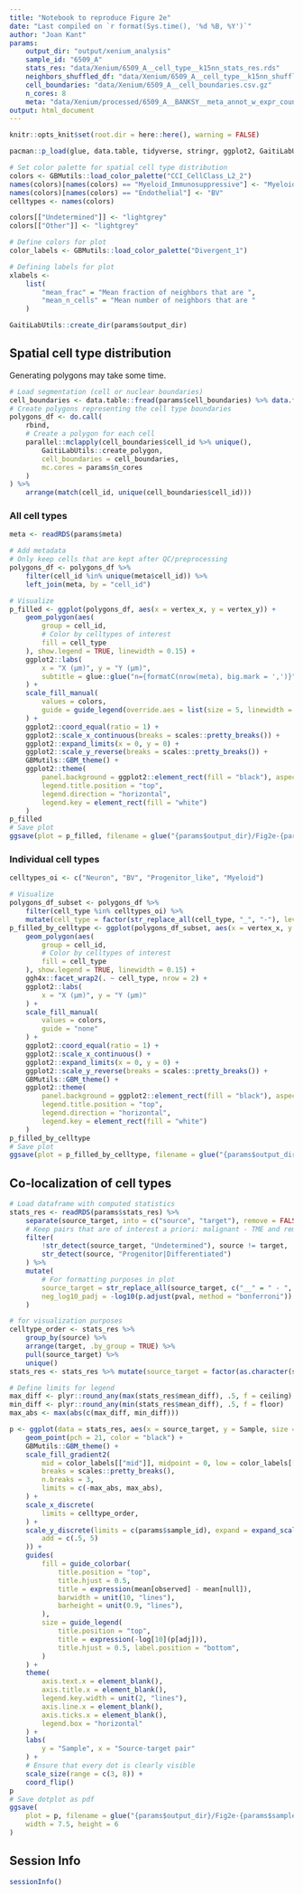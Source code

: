 ```yaml
---
title: "Notebook to reproduce Figure 2e"
date: "Last compiled on `r format(Sys.time(), '%d %B, %Y')`"
author: "Joan Kant"
params:
    output_dir: "output/xenium_analysis"
    sample_id: "6509_A"
    stats_res: "data/Xenium/6509_A__cell_type__k15nn_stats_res.rds"
    neighbors_shuffled_df: "data/Xenium/6509_A__cell_type__k15nn_shuffled_mean.rds"
    cell_boundaries: "data/Xenium/6509_A__cell_boundaries.csv.gz"
    n_cores: 8
    meta: "data/Xenium/processed/6509_A__BANKSY__meta_annot_w_expr_counts__ROI.rds"
output: html_document
---
```



```r
knitr::opts_knit$set(root.dir = here::here(), warning = FALSE)
```

```r
pacman::p_load(glue, data.table, tidyverse, stringr, ggplot2, GaitiLabUtils)

# Set color palette for spatial cell type distribution
colors <- GBMutils::load_color_palette("CCI_CellClass_L2_2")
names(colors)[names(colors) == "Myeloid_Immunosuppressive"] <- "Myeloid"
names(colors)[names(colors) == "Endothelial"] <- "BV"
celltypes <- names(colors)

colors[["Undetermined"]] <- "lightgrey"
colors[["Other"]] <- "lightgrey"

# Define colors for plot
color_labels <- GBMutils::load_color_palette("Divergent_1")

# Defining labels for plot
xlabels <-
    list(
        "mean_frac" = "Mean fraction of neighbors that are ",
        "mean_n_cells" = "Mean number of neighbors that are "
    )

GaitiLabUtils::create_dir(params$output_dir)
```

## Spatial cell type distribution

Generating polygons may take some time. 
```r
# Load segmentation (cell or nuclear boundaries)
cell_boundaries <- data.table::fread(params$cell_boundaries) %>% data.frame()
# Create polygons representing the cell type boundaries
polygons_df <- do.call(
    rbind,
    # Create a polygon for each cell
    parallel::mclapply(cell_boundaries$cell_id %>% unique(),
        GaitiLabUtils::create_polygon,
        cell_boundaries = cell_boundaries,
        mc.cores = params$n_cores
    )
) %>%
    arrange(match(cell_id, unique(cell_boundaries$cell_id)))
```

### All cell types

```r
meta <- readRDS(params$meta)

# Add metadata
# Only keep cells that are kept after QC/preprocessing
polygons_df <- polygons_df %>%
    filter(cell_id %in% unique(meta$cell_id)) %>%
    left_join(meta, by = "cell_id")

# Visualize
p_filled <- ggplot(polygons_df, aes(x = vertex_x, y = vertex_y)) +
    geom_polygon(aes(
        group = cell_id,
        # Color by celltypes of interest
        fill = cell_type
    ), show.legend = TRUE, linewidth = 0.15) +
    ggplot2::labs(
        x = "X (µm)", y = "Y (µm)",
        subtitle = glue::glue("n={formatC(nrow(meta), big.mark = ',')}")
    ) +
    scale_fill_manual(
        values = colors,
        guide = guide_legend(override.aes = list(size = 5, linewidth = 2), title = "Annotation")
    ) +
    ggplot2::coord_equal(ratio = 1) +
    ggplot2::scale_x_continuous(breaks = scales::pretty_breaks()) +
    ggplot2::expand_limits(x = 0, y = 0) +
    ggplot2::scale_y_reverse(breaks = scales::pretty_breaks()) +
    GBMutils::GBM_theme() +
    ggplot2::theme(
        panel.background = ggplot2::element_rect(fill = "black"), aspect.ratio = 1,
        legend.title.position = "top",
        legend.direction = "horizontal",
        legend.key = element_rect(fill = "white")
    )
p_filled
# Save plot
ggsave(plot = p_filled, filename = glue("{params$output_dir}/Fig2e-{params$sample_id}__ROI__distribution__cell_segmentation_filled_all_celltypes.pdf"), width = 15, height = 15)
```

### Individual cell types

```r
celltypes_oi <- c("Neuron", "BV", "Progenitor_like", "Myeloid")

# Visualize
polygons_df_subset <- polygons_df %>%
    filter(cell_type %in% celltypes_oi) %>%
    mutate(cell_type = factor(str_replace_all(cell_type, "_", "-"), levels = str_replace_all(celltypes_oi, "_", "-")))
p_filled_by_celltype <- ggplot(polygons_df_subset, aes(x = vertex_x, y = vertex_y)) +
    geom_polygon(aes(
        group = cell_id,
        # Color by celltypes of interest
        fill = cell_type
    ), show.legend = TRUE, linewidth = 0.15) +
    ggh4x::facet_wrap2(. ~ cell_type, nrow = 2) +
    ggplot2::labs(
        x = "X (µm)", y = "Y (µm)"
    ) +
    scale_fill_manual(
        values = colors,
        guide = "none"
    ) +
    ggplot2::coord_equal(ratio = 1) +
    ggplot2::scale_x_continuous() +
    ggplot2::expand_limits(x = 0, y = 0) +
    ggplot2::scale_y_reverse(breaks = scales::pretty_breaks()) +
    GBMutils::GBM_theme() +
    ggplot2::theme(
        panel.background = ggplot2::element_rect(fill = "black"), aspect.ratio = 1,
        legend.title.position = "top",
        legend.direction = "horizontal",
        legend.key = element_rect(fill = "white")
    )
p_filled_by_celltype
# Save plot
ggsave(plot = p_filled_by_celltype, filename = glue("{params$output_dir}/Fig2e-{params$sample_id}__ROI__distribution__cell_segmentation_filled_celltypes_oi.pdf"), width = 20, height = 20)
```

## Co-localization of cell types
```r
# Load dataframe with computed statistics
stats_res <- readRDS(params$stats_res) %>%
    separate(source_target, into = c("source", "target"), remove = FALSE, sep = "__") %>%
    # Keep pairs that are of interest a priori: malignant - TME and remove cell type pairs with 'Undetermined', also remove self-pairs (cell type A - cell type A)
    filter(
        !str_detect(source_target, "Undetermined"), source != target,
        str_detect(source, "Progenitor|Differentiated")
    ) %>%
    mutate(
        # For formatting purposes in plot
        source_target = str_replace_all(source_target, c("__" = " - ", "_" = "-")),
        neg_log10_padj = -log10(p.adjust(pval, method = "bonferroni"))
    )

# for visualization purposes
celltype_order <- stats_res %>%
    group_by(source) %>%
    arrange(target, .by_group = TRUE) %>%
    pull(source_target) %>%
    unique()
stats_res <- stats_res %>% mutate(source_target = factor(as.character(source_target), levels = celltype_order))

# Define limits for legend
max_diff <- plyr::round_any(max(stats_res$mean_diff), .5, f = ceiling)
min_diff <- plyr::round_any(min(stats_res$mean_diff), .5, f = floor)
max_abs <- max(abs(c(max_diff, min_diff)))

p <- ggplot(data = stats_res, aes(x = source_target, y = Sample, size = neg_log10_padj, fill = mean_diff)) +
    geom_point(pch = 21, color = "black") +
    GBMutils::GBM_theme() +
    scale_fill_gradient2(
        mid = color_labels[["mid"]], midpoint = 0, low = color_labels[["low"]], high = color_labels[["high"]],
        breaks = scales::pretty_breaks(),
        n.breaks = 3,
        limits = c(-max_abs, max_abs),
    ) +
    scale_x_discrete(
        limits = celltype_order,
    ) +
    scale_y_discrete(limits = c(params$sample_id), expand = expand_scale(
        add = c(.5, 5)
    )) +
    guides(
        fill = guide_colorbar(
            title.position = "top",
            title.hjust = 0.5,
            title = expression(mean[observed] - mean[null]),
            barwidth = unit(10, "lines"),
            barheight = unit(0.9, "lines"),
        ),
        size = guide_legend(
            title.position = "top",
            title = expression(-log[10](p[adj])),
            title.hjust = 0.5, label.position = "bottom",
        )
    ) +
    theme(
        axis.text.x = element_blank(),
        axis.title.x = element_blank(),
        legend.key.width = unit(2, "lines"),
        axis.line.x = element_blank(),
        axis.ticks.x = element_blank(),
        legend.box = "horizontal"
    ) +
    labs(
        y = "Sample", x = "Source-target pair"
    ) +
    # Ensure that every dot is clearly visible
    scale_size(range = c(3, 8)) +
    coord_flip()
p
# Save dotplot as pdf
ggsave(
    plot = p, filename = glue("{params$output_dir}/Fig2e-{params$sample_id}__coloc__celltype__dotplot_w_mean_diff.pdf"),
    width = 7.5, height = 6
)
```

## Session Info
```r
sessionInfo()
```